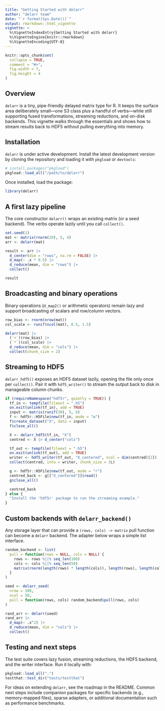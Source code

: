 ```yaml
---
title: "Getting Started with delarr"
author: "delarr team"
date: "`r format(Sys.Date())`"
output: rmarkdown::html_vignette
vignette: >
  %\VignetteIndexEntry{Getting Started with delarr}
  %\VignetteEngine{knitr::rmarkdown}
  %\VignetteEncoding{UTF-8}
---
```


```r
knitr::opts_chunk$set(
  collapse = TRUE,
  comment = "#>",
  fig.width = 7,
  fig.height = 4
)
```

## Overview

`delarr` is a tiny, pipe-friendly delayed matrix type for R. It keeps the
surface area deliberately small—one S3 class plus a handful of verbs—while still
supporting fused transformations, streaming reductions, and on-disk backends.
This vignette walks through the essentials and shows how to stream results back
to HDF5 without pulling everything into memory.

## Installation

`delarr` is under active development. Install the latest development version by
cloning the repository and loading it with `pkgload` or `devtools`:

```r
# install.packages("pkgload")
pkgload::load_all("/path/to/delarr")
```

Once installed, load the package:

```r
library(delarr)
```

## A first lazy pipeline

The core constructor `delarr()` wraps an existing matrix (or a seed backend).
The verbs operate lazily until you call `collect()`.

```r
set.seed(1)
mat <- matrix(rnorm(20), 5, 4)
arr <- delarr(mat)

result <- arr |>
  d_center(dim = "rows", na.rm = FALSE) |>
  d_map(~ .x * 0.5) |>
  d_reduce(mean, dim = "rows") |>
  collect()

result
```

## Broadcasting and binary operations

Binary operations (`d_map2()` or arithmetic operators) remain lazy and support
broadcasting of scalars and row/column vectors.

```r
row_bias <- rnorm(nrow(mat))
col_scale <- runif(ncol(mat), 0.5, 1.5)

delarr(mat) |>
  (`+`)(row_bias) |>
  (`*`)(col_scale) |>
  d_reduce(mean, dim = "cols") |>
  collect(chunk_size = 2)
```

## Streaming to HDF5

`delarr_hdf5()` exposes an HDF5 dataset lazily, opening the file only once per
`collect()`. Pair it with `hdf5_writer()` to stream the output back to disk in
manageable column chunks.

```r
if (requireNamespace("hdf5r", quietly = TRUE)) {
  tf_in <- tempfile(fileext = ".h5")
  on.exit(unlink(tf_in), add = TRUE)
  input <- matrix(runif(30), 5, 6)
  f <- hdf5r::H5File$new(tf_in, mode = "w")
  f$create_dataset("X", data = input)
  f$close_all()

  X <- delarr_hdf5(tf_in, "X")
  centred <- X |> d_center("cols")

  tf_out <- tempfile(fileext = ".h5")
  on.exit(unlink(tf_out), add = TRUE)
  writer <- hdf5_writer(tf_out, "X_centered", ncol = dim(centred)[2])
  collect(centred, into = writer, chunk_size = 3L)

  g <- hdf5r::H5File$new(tf_out, mode = "r")
  centred_back <- g[["X_centered"]]$read()
  g$close_all()

  centred_back
} else {
  "Install the 'hdf5r' package to run the streaming example."
}
```

## Custom backends with `delarr_backend()`

Any storage layer that can provide a `(rows, cols) -> matrix` pull function can
become a `delarr` backend. The adapter below wraps a simple list interface.

```r
random_backend <- list(
  pull = function(rows = NULL, cols = NULL) {
    rows <- rows %||% seq_len(100)
    cols <- cols %||% seq_len(50)
    matrix(rnorm(length(rows) * length(cols)), length(rows), length(cols))
  }
)

seed <- delarr_seed(
  nrow = 100,
  ncol = 50,
  pull = function(rows, cols) random_backend$pull(rows, cols)
)

rand_arr <- delarr(seed)
rand_arr |>
  d_map(~ .x^2) |>
  d_reduce(mean, dim = "cols") |>
  collect()
```

## Testing and next steps

The test suite covers lazy fusion, streaming reductions, the HDF5 backend, and
the writer interface. Run it locally with:

```r
pkgload::load_all(".")
testthat::test_dir("tests/testthat")
```

For ideas on extending `delarr`, see the roadmap in the README. Common next
steps include companion packages for specific backends (e.g., memory-mapped
files), sparse adapters, or additional documentation such as performance
benchmarks.
